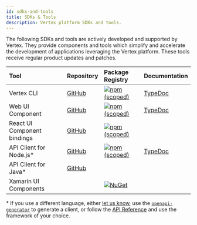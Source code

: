 ```yaml
---
id: sdks-and-tools
title: SDKs & Tools
description: Vertex platform SDKs and tools.
---
```


The following SDKs and tools are actively developed and supported by Vertex. They provide components and tools which simplify and accelerate the development of applications leveraging the Vertex platform. These tools receive regular product updates and patches.

| Tool                        | Repository                                                                              | Package Registry                                                                                                                                         | Documentation                                                  |
| :-------------------------- | :-------------------------------------------------------------------------------------- | :------------------------------------------------------------------------------------------------------------------------------------------------------- | :------------------------------------------------------------- |
| Vertex CLI                  | [GitHub](https://github.com/Vertexvis/vertex-cli)                                       | [![npm (scoped)](https://img.shields.io/npm/v/@vertexvis/cli?style=for-the-badge)](https://www.npmjs.com/package/@vertexvis/cli)                         | [TypeDoc](https://vertexvis.github.io/vertex-cli/)             |
| Web UI Component            | [GitHub](https://github.com/Vertexvis/vertex-web-sdk)                                   | [![npm (scoped)](https://img.shields.io/npm/v/@vertexvis/viewer?style=for-the-badge)](https://www.npmjs.com/package/@vertexvis/viewer)                   | [TypeDoc](https://vertexvis.github.io/vertex-web-sdk/)         |
| React UI Component bindings | [GitHub](https://github.com/Vertexvis/vertex-web-sdk/tree/master/packages/viewer-react) | [![npm (scoped)](https://img.shields.io/npm/v/@vertexvis/viewer-react?style=for-the-badge)](https://www.npmjs.com/package/@vertexvis/viewer-react)       |                                                                |
| API Client for Node.js\*    | [GitHub](https://github.com/Vertexvis/vertex-api-client-node)                           | [![npm (scoped)](https://img.shields.io/npm/v/@vertexvis/api-client-node?style=for-the-badge)](https://www.npmjs.com/package/@vertexvis/api-client-node) | [TypeDoc](https://vertexvis.github.io/vertex-api-client-node/) |
| API Client for Java\*       | [GitHub](https://github.com/Vertexvis/vertex-api-client-java)                           |                                                                                                                                                          |                                                                |
| Xamarin UI Components       |                                                                                         | [![NuGet](https://img.shields.io/nuget/v/Vertexvis.Viewer?style=for-the-badge)](https://www.nuget.org/packages?q=Vertexvis)                              |                                                                |

\* If you use a different language, either [let us know](/contact), use the [`openapi-generator`](https://github.com/OpenAPITools/openapi-generator) to generate a client, or follow the [API Reference](https://docs.vertexvis.com/) and use the framework of your choice.

